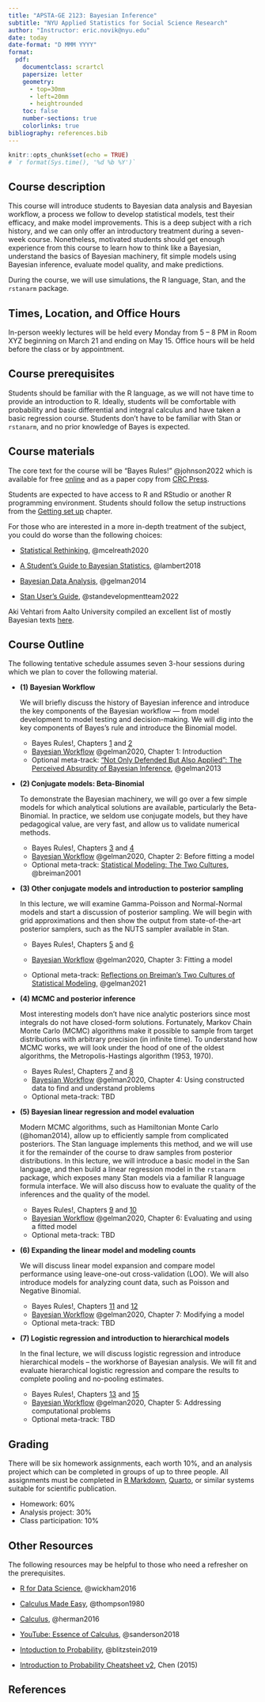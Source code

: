 ```yaml
---
title: "APSTA-GE 2123: Bayesian Inference"
subtitle: "NYU Applied Statistics for Social Science Research"
author: "Instructor: eric.novik@nyu.edu"
date: today
date-format: "D MMM YYYY"
format:
  pdf:
    documentclass: scrartcl
    papersize: letter
    geometry:
      - top=30mm
      - left=20mm
      - heightrounded
    toc: false
    number-sections: true
    colorlinks: true
bibliography: references.bib
---
```


```r
knitr::opts_chunk$set(echo = TRUE)
# `r format(Sys.time(), '%d %b %Y')`
```

## Course description

This course will introduce students to Bayesian data analysis and Bayesian workflow, a process we follow to develop statistical models, test their efficacy, and make model improvements. This is a deep subject with a rich history, and we can only offer an introductory treatment during a seven-week course. Nonetheless, motivated students should get enough experience from this course to learn how to think like a Bayesian, understand the basics of Bayesian machinery, fit simple models using Bayesian inference, evaluate model quality, and make predictions.

During the course, we will use simulations, the R language, Stan, and the `rstanarm` package.

## Times, Location, and Office Hours

In-person weekly lectures will be held every Monday from 5 -- 8 PM in Room XYZ beginning on March 21 and ending on May 15. Office hours will be held before the class or by appointment.

## Course prerequisites

Students should be familiar with the R language, as we will not have time to provide an introduction to R. Ideally, students will be comfortable with probability and basic differential and integral calculus and have taken a basic regression course. Students don't have to be familiar with Stan or `rstanarm`, and no prior knowledge of Bayes is expected.

## Course materials

The core text for the course will be "Bayes Rules!" @johnson2022 which is available for free [online](https://www.bayesrulesbook.com/) and as a paper copy from [CRC Press](https://www.routledge.com/Bayes-Rules-An-Introduction-to-Applied-Bayesian-Modeling/Johnson-Ott-Dogucu/p/book/9780367255398).

Students are expected to have access to R and RStudio or another R programming environment. Students should follow the setup instructions from the [Getting set up](https://www.bayesrulesbook.com/preface.html#setup) chapter.

For those who are interested in a more in-depth treatment of the subject, you could do worse than the following choices:

-   [Statistical Rethinking](https://xcelab.net/rm/statistical-rethinking/), @mcelreath2020

-   [A Student's Guide to Bayesian Statistics](https://ben-lambert.com/a-students-guide-to-bayesian-statistics/), @lambert2018

-   [Bayesian Data Analysis](http://stat.columbia.edu/~gelman/book/), @gelman2014

-   [Stan User's Guide](https://mc-stan.org/docs/stan-users-guide/index.html), @standevelopmentteam2022

Aki Vehtari from Aalto University compiled an excellent list of mostly Bayesian texts [here](https://statmodeling.stat.columbia.edu/2018/05/14/aki_books/).

## Course Outline

The following tentative schedule assumes seven 3-hour sessions during which we plan to cover the following material.

-   **(1) Bayesian Workflow**

    We will briefly discuss the history of Bayesian inference and introduce the key components of the Bayesian workflow --- from model development to model testing and decision-making. We will dig into the key components of Bayes's rule and introduce the Binomial model.

    -   Bayes Rules!, Chapters [1](https://www.bayesrulesbook.com/chapter-1.html) and [2](https://www.bayesrulesbook.com/chapter-2.html)
    -   [Bayesian Workflow](https://arxiv.org/abs/2011.01808) @gelman2020, Chapter 1: Introduction
    -   Optional meta-track: ["Not Only Defended But Also Applied": The Perceived Absurdity of Bayesian Inference](http://www.stat.columbia.edu/~gelman/research/published/feller8.pdf), @gelman2013

-   **(2) Conjugate models: Beta-Binomial**

    To demonstrate the Bayesian machinery, we will go over a few simple models for which analytical solutions are available, particularly the Beta-Binomial. In practice, we seldom use conjugate models, but they have pedagogical value, are very fast, and allow us to validate numerical methods.

    -   Bayes Rules!, Chapters [3](https://www.bayesrulesbook.com/chapter-3.html) and [4](https://www.bayesrulesbook.com/chapter-4.html)
    -   [Bayesian Workflow](https://arxiv.org/abs/2011.01808) @gelman2020, Chapter 2: Before fitting a model
    -   Optional meta-track: [Statistical Modeling: The Two Cultures](http://www2.math.uu.se/~thulin/mm/breiman.pdf), @breiman2001

-   **(3) Other conjugate models and introduction to posterior sampling**

    In this lecture, we will examine Gamma-Poisson and Normal-Normal models and start a discussion of posterior sampling. We will begin with grid approximations and then show the output from state-of-the-art posterior samplers, such as the NUTS sampler available in Stan.

    -   Bayes Rules!, Chapters [5](https://www.bayesrulesbook.com/chapter-5.html) and [6](https://www.bayesrulesbook.com/chapter-6.html)

    -   [Bayesian Workflow](https://arxiv.org/abs/2011.01808) @gelman2020, Chapter 3: Fitting a model

    -   Optional meta-track: [Reflections on Breiman's Two Cultures of Statistical Modeling,](http://www.stat.columbia.edu/~gelman/research/published/gelman_breiman.pdf) @gelman2021

-   **(4) MCMC and posterior inference**

    Most interesting models don't have nice analytic posteriors since most integrals do not have closed-form solutions. Fortunately, Markov Chain Monte Carlo (MCMC) algorithms make it possible to sample from target distributions with arbitrary precision (in infinite time). To understand how MCMC works, we will look under the hood of one of the oldest algorithms, the Metropolis-Hastings algorithm (1953, 1970).

    -   Bayes Rules!, Chapters [7](https://www.bayesrulesbook.com/chapter-7.html) and [8](https://www.bayesrulesbook.com/chapter-8.html)
    -   [Bayesian Workflow](https://arxiv.org/abs/2011.01808) @gelman2020, Chapter 4: Using constructed data to find and understand problems
    -   Optional meta-track: TBD

-   **(5) Bayesian linear regression and model evaluation**

    Modern MCMC algorithms, such as Hamiltonian Monte Carlo (@homan2014), allow up to efficiently sample from complicated posteriors. The Stan language implements this method, and we will use it for the remainder of the course to draw samples from posterior distributions. In this lecture, we will introduce a basic model in the San language, and then build a linear regression model in the `rstanarm` package, which exposes many Stan models via a familiar R language formula interface. We will also discuss how to evaluate the quality of the inferences and the quality of the model.

    -   Bayes Rules!, Chapters [9](https://www.bayesrulesbook.com/chapter-9.html) and [10](https://www.bayesrulesbook.com/chapter-10.html)
    -   [Bayesian Workflow](https://arxiv.org/abs/2011.01808) @gelman2020, Chapter 6: Evaluating and using a fitted model
    -   Optional meta-track: TBD

-   **(6) Expanding the linear model and modeling counts**

    We will discuss linear model expansion and compare model performance using leave-one-out cross-validation (LOO). We will also introduce models for analyzing count data, such as Poisson and Negative Binomial.

    -   Bayes Rules!, Chapters [11](https://www.bayesrulesbook.com/chapter-11.html) and [12](https://www.bayesrulesbook.com/chapter-12.html)
    -   [Bayesian Workflow](https://arxiv.org/abs/2011.01808) @gelman2020, Chapter 7: Modifying a model
    -   Optional meta-track: TBD

-   **(7) Logistic regression and introduction to hierarchical models**

    In the final lecture, we will discuss logistic regression and introduce hierarchical models -- the workhorse of Bayesian analysis. We will fit and evaluate hierarchical logistic regression and compare the results to complete pooling and no-pooling estimates.

    -   Bayes Rules!, Chapters [13](https://www.bayesrulesbook.com/chapter-13.html) and [15](https://www.bayesrulesbook.com/chapter-15.html)
    -   [Bayesian Workflow](https://arxiv.org/abs/2011.01808) @gelman2020, Chapter 5: Addressing computational problems
    -   Optional meta-track: TBD

## Grading

There will be six homework assignments, each worth 10%, and an analysis project which can be completed in groups of up to three people. All assignments must be completed in [R Markdown](https://rmarkdown.rstudio.com/lesson-1.html), [Quarto](https://quarto.org/docs/get-started/hello/rstudio.html), or similar systems suitable for scientific publication.

-   Homework: 60%
-   Analysis project: 30%
-   Class participation: 10%

## Other Resources

The following resources may be helpful to those who need a refresher on the prerequisites.

-   [R for Data Science](https://r4ds.had.co.nz), @wickham2016

-   [Calculus Made Easy](http://calculusmadeeasy.org/), @thompson1980

-   [Calculus](https://openstax.org/details/books/calculus-volume-1), @herman2016

-   [YouTube: Essence of Calculus](https://bit.ly/calc-3blue1brown), @sanderson2018

-   [Intoduction to Probability](https://projects.iq.harvard.edu/stat110/home), @blitzstein2019

-   [Introduction to Probability Cheatsheet v2](https://static1.squarespace.com/static/54bf3241e4b0f0d81bf7ff36/t/55e9494fe4b011aed10e48e5/1441352015658/probability_cheatsheet.pdf), Chen (2015)

## References
